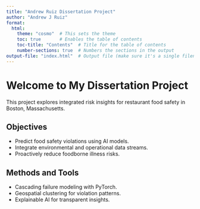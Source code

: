 ```yaml
---
title: "Andrew Ruiz Dissertation Project"
author: "Andrew J Ruiz"
format:
  html:
    theme: "cosmo"  # This sets the theme
    toc: true       # Enables the table of contents
    toc-title: "Contents"  # Title for the table of contents
    number-sections: true  # Numbers the sections in the output
output-file: "index.html"  # Output file (make sure it's a single filename, no paths)
---
```



# Welcome to My Dissertation Project

This project explores integrated risk insights for restaurant food safety in Boston, Massachusetts.

## Objectives
- Predict food safety violations using AI models.
- Integrate environmental and operational data streams.
- Proactively reduce foodborne illness risks.

## Methods and Tools
- Cascading failure modeling with PyTorch.
- Geospatial clustering for violation patterns.
- Explainable AI for transparent insights.
